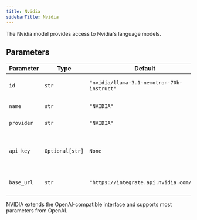 ```yaml
---
title: Nvidia
sidebarTitle: Nvidia
---
```


The Nvidia model provides access to Nvidia's language models.

## Parameters

| Parameter    | Type               | Default                                       | Description                                                           |
| ------------ | ------------------ | --------------------------------------------- | --------------------------------------------------------------------- |
| `id`         | `str`              | `"nvidia/llama-3.1-nemotron-70b-instruct"`  | The id of the NVIDIA model to use                                    |
| `name`       | `str`              | `"NVIDIA"`                                   | The name of the model                                                 |
| `provider`   | `str`              | `"NVIDIA"`                                   | The provider of the model                                             |
| `api_key`    | `Optional[str]`    | `None`                                        | The API key for NVIDIA (defaults to NVIDIA_API_KEY env var)          |
| `base_url`   | `str`              | `"https://integrate.api.nvidia.com/v1"`     | The base URL for the NVIDIA API                                       |

NVIDIA extends the OpenAI-compatible interface and supports most parameters from OpenAI.